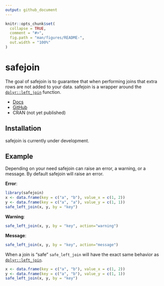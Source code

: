 ```yaml
---
output: github_document
---
```


<!-- README.md is generated from README.Rmd. Please edit that file -->

```r
knitr::opts_chunk$set(
  collapse = TRUE,
  comment = "#>",
  fig.path = "man/figures/README-",
  out.width = "100%"
)
```

# safejoin

The goal of safejoin is to guarantee that when performing joins that extra rows are not added to your data. safejoin is a wrapper around the [`dplyr::left_join`](https://dplyr.tidyverse.org/reference/join.html) function.

- [Docs](https://safejoin-r.netlify.app/)
- [GitHub](https://github.com/SamEdwardes/safejoin/)
- CRAN (not yet published)

## Installation

safejoin is currently under development.

<!--
You can install the released version of safejoin from [CRAN](https://CRAN.R-project.org) with:

``` r
install.packages("safejoin")
```
-->

## Example

Depending on your need safejoin can raise an error, a warning, or a message. By default safejoin will raise an error.

**Error**:

```r
library(safejoin)
x <- data.frame(key = c("a", "b"), value_x = c(1, 2))
y <- data.frame(key = c("a", "a"), value_y = c(1, 1))
safe_left_join(x, y, by = "key")
```

**Warning**:

```r
safe_left_join(x, y, by = "key", action="warning")
```

**Message**:

```r
safe_left_join(x, y, by = "key", action="message")
```

When a join is "safe" `safe_left_join` will have the exact same behavior as [`dplyr::left_join`](https://dplyr.tidyverse.org/reference/join.html).

```r
x <- data.frame(key = c("a", "b"), value_x = c(1, 2))
y <- data.frame(key = c("a", "b"), value_y = c(1, 1))
safe_left_join(x, y, by = "key")
```

